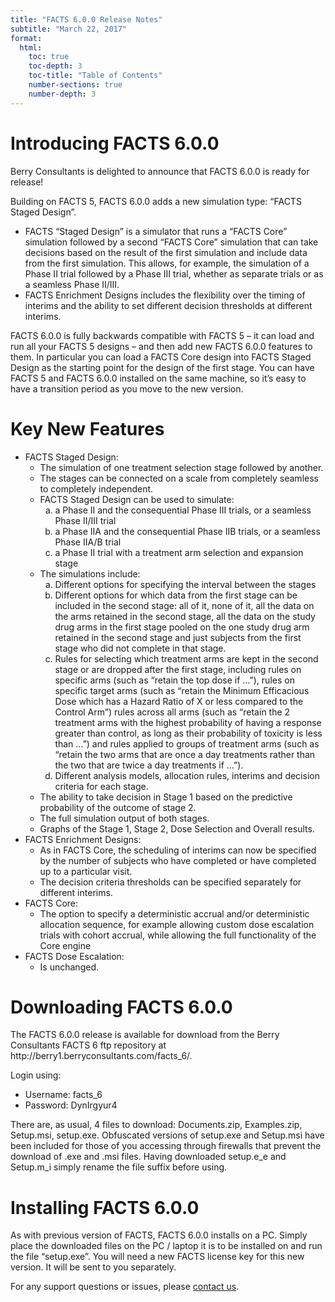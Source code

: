 ```yaml
---
title: "FACTS 6.0.0 Release Notes"
subtitle: "March 22, 2017"
format: 
  html:
    toc: true
    toc-depth: 3
    toc-title: "Table of Contents"
    number-sections: true
    number-depth: 3
---
```


# Introducing FACTS 6.0.0

Berry Consultants is delighted to announce that FACTS 6.0.0 is ready for release!

Building on FACTS 5, FACTS 6.0.0 adds a new simulation type: “FACTS Staged Design”.

-   FACTS “Staged Design” is a simulator that runs a “FACTS Core” simulation followed by a second “FACTS Core” simulation that can take decisions based on the result of the first simulation and include data from the first simulation. This allows, for example, the simulation of a Phase II trial followed by a Phase III trial, whether as separate trials or as a seamless Phase II/III.
-   FACTS Enrichment Designs includes the flexibility over the timing of interims and the ability to set different decision thresholds at different interims.

FACTS 6.0.0 is fully backwards compatible with FACTS 5 – it can load and run all your FACTS 5 designs – and then add new FACTS 6.0.0 features to them. In particular you can load a FACTS Core design into FACTS Staged Design as the starting point for the design of the first stage. You can have FACTS 5 and FACTS 6.0.0 installed on the same machine, so it’s easy to have a transition period as you move to the new version.

# Key New Features

-   FACTS Staged Design:
    -   The simulation of one treatment selection stage followed by another.
    -   The stages can be connected on a scale from completely seamless to completely independent.
    -   FACTS Staged Design can be used to simulate:
        a)  a Phase II and the consequential Phase III trials, or a seamless Phase II/III trial
        b)  a Phase IIA and the consequential Phase IIB trials, or a seamless Phase IIA/B trial
        c)  a Phase II trial with a treatment arm selection and expansion stage
    -   The simulations include:
        a)  Different options for specifying the interval between the stages
        b)  Different options for which data from the first stage can be included in the second stage: all of it, none of it, all the data on the arms retained in the second stage, all the data on the study drug arms in the first stage pooled on the one study drug arm retained in the second stage and just subjects from the first stage who did not complete in that stage.
        c)  Rules for selecting which treatment arms are kept in the second stage or are dropped after the first stage, including rules on specific arms (such as “retain the top dose if …”), rules on specific target arms (such as “retain the Minimum Efficacious Dose which has a Hazard Ratio of X or less compared to the Control Arm”) rules across all arms (such as “retain the 2 treatment arms with the highest probability of having a response greater than control, as long as their probability of toxicity is less than …”) and rules applied to groups of treatment arms (such as “retain the two arms that are once a day treatments rather than the two that are twice a day treatments if …”).
        d)  Different analysis models, allocation rules, interims and decision criteria for each stage.
    -   The ability to take decision in Stage 1 based on the predictive probability of the outcome of stage 2.
    -   The full simulation output of both stages.
    -   Graphs of the Stage 1, Stage 2, Dose Selection and Overall results.
-   FACTS Enrichment Designs:
    -   As in FACTS Core, the scheduling of interims can now be specified by the number of subjects who have completed or have completed up to a particular visit.
    -   The decision criteria thresholds can be specified separately for different interims.
-   FACTS Core:
    -   The option to specify a deterministic accrual and/or deterministic allocation sequence, for example allowing custom dose escalation trials with cohort accrual, while allowing the full functionality of the Core engine
-   FACTS Dose Escalation:
    -   Is unchanged.

# Downloading FACTS 6.0.0

The FACTS 6.0.0 release is available for download from the Berry Consultants FACTS 6 ftp repository at http://berry1.berryconsultants.com/facts_6/.

Login using:

-   Username: facts_6
-   Password: DynIrgyur4

There are, as usual, 4 files to download: Documents.zip, Examples.zip, Setup.msi, setup.exe. Obfuscated versions of setup.exe and Setup.msi have been included for those of you accessing through firewalls that prevent the download of .exe and .msi files. Having downloaded setup.e_e and Setup.m_i simply rename the file suffix before using.

# Installing FACTS 6.0.0

As with previous version of FACTS, FACTS 6.0.0 installs on a PC. Simply place the downloaded files on the PC / laptop it is to be installed on and run the file “setup.exe”. You will need a new FACTS license key for this new version. It will be sent to you separately.

For any support questions or issues, please [contact us](../../contact/index.qmd).
